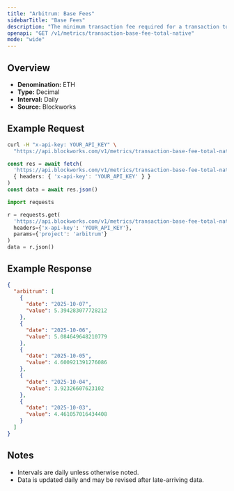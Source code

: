 ```yaml
---
title: "Arbitrum: Base Fees"
sidebarTitle: "Base Fees"
description: "The minimum transaction fee required for a transaction to be included in a block"
openapi: "GET /v1/metrics/transaction-base-fee-total-native"
mode: "wide"
---
```


## Overview

- **Denomination:** ETH
- **Type:** Decimal
- **Interval:** Daily
- **Source:** Blockworks

## Example Request

<CodeGroup>

```bash cURL
curl -H "x-api-key: YOUR_API_KEY" \
  "https://api.blockworks.com/v1/metrics/transaction-base-fee-total-native?project=arbitrum"
```

```typescript TypeScript
const res = await fetch(
  'https://api.blockworks.com/v1/metrics/transaction-base-fee-total-native?project=arbitrum',
  { headers: { 'x-api-key': 'YOUR_API_KEY' } }
)
const data = await res.json()
```

```python Python
import requests

r = requests.get(
  'https://api.blockworks.com/v1/metrics/transaction-base-fee-total-native',
  headers={'x-api-key': 'YOUR_API_KEY'},
  params={'project': 'arbitrum'}
)
data = r.json()
```

</CodeGroup>

## Example Response

```json
{
  "arbitrum": [
    {
      "date": "2025-10-07",
      "value": 5.394283077728212
    },
    {
      "date": "2025-10-06",
      "value": 5.084649648210779
    },
    {
      "date": "2025-10-05",
      "value": 4.600921391276086
    },
    {
      "date": "2025-10-04",
      "value": 3.92326607623102
    },
    {
      "date": "2025-10-03",
      "value": 4.461057016434408
    }
  ]
}
```

## Notes
- Intervals are daily unless otherwise noted.
- Data is updated daily and may be revised after late-arriving data.